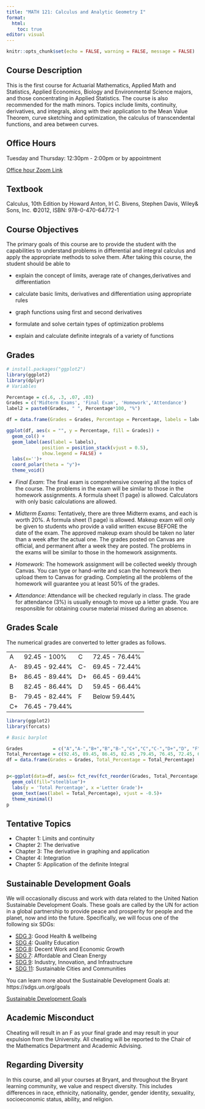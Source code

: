 ```yaml
---
title: "MATH 121: Calculus and Analytic Geometry I"
format: 
  html:                     
    toc: true
editor: visual
---
```


```r
knitr::opts_chunk$set(echo = FALSE, warning = FALSE, message = FALSE)
```

## Course Description

This is the first course for Actuarial Mathematics, Applied Math and Statistics, Applied Economics, Biology and Environmental Science majors, and those concentrating in Applied Statistics. The course is also recommended for the math minors. Topics include limits, continuity, derivatives, and integrals, along with their application to the Mean Value Theorem, curve sketching and optimization, the calculus of transcendental functions, and area between curves.

## Office Hours 

Tuesday and Thursday: 12:30pm - 2:00pm or by appointment 

[Office hour Zoom Link](https://bryant.zoom.us/j/4419675207)

## Textbook

Calculus, 10th Edition by Howard Anton, Irl C. Bivens, Stephen Davis, Wiley& Sons, Inc. ©2012, ISBN: 978-0-470-64772-1

## Course Objectives

The primary goals of this course are to provide the student with the capabilities to understand problems in differential and integral calculus and apply the appropriate methods to solve them. After taking this course, the student should be able to

-   explain the concept of limits, average rate of changes,derivatives and differentiation

-   calculate basic limits, derivatives and differentiation using appropriate rules

-   graph functions using first and second derivatives

-   formulate and solve certain types of optimization problems

-   explain and calculate definite integrals of a variety of functions

## Grades

```r
# install.packages("ggplot2")
library(ggplot2)
library(dplyr)
# Variables

Percentage = c(.6, .3, .07, .03)
Grades = c('Midterm Exams', 'Final Exam', 'Homework','Attendance')
label2 = paste0(Grades, " ", Percentage*100, "%")

df = data.frame(Grades = Grades, Percentage = Percentage, labels = label2)

ggplot(df, aes(x = "", y = Percentage, fill = Grades)) +
  geom_col() +
  geom_label(aes(label = labels),
             position = position_stack(vjust = 0.5),
             show.legend = FALSE) +
  labs(x='')+
  coord_polar(theta = "y")+
  theme_void()
```

-   *Final Exam*: The final exam is comprehensive covering all the topics of the course.  The problems in the exam will be similar to those in the homework assignments. A formula sheet (1 page) is allowed. Calculators with only basic calculations are allowed.

-   *Midterm Exams*: Tentatively, there are three Midterm exams, and each is worth 20%. A formula sheet (1 page) is allowed. Makeup exam will only be given to students who provide a valid written excuse BEFORE the date of the exam. The approved makeup exam should be taken no later than a week after the actual one. The grades posted on Canvas are official, and permanent after a week they are posted. The problems in the exams will be similar to those in the homework assignments.

-   *Homework*: The homework assignment will be collected weekly through Canvas. You can type or hand-write and scan the homework then upload them to Canvas for grading. Completing all the problems of the homework will guarantee you at least 50% of the grades.

-   *Attendance*: Attendance will be checked regularly in class. The grade for attendance (3%) is usually enough to move up a letter grade. You are responsible for obtaining course material missed during an absence.


## Grades Scale

The numerical grades are converted to letter grades as follows.

|     |                |     |                |
|-----|----------------|-----|----------------|
| A   | 92.45 - 100%   | C   | 72.45 - 76.44% |
| A-  | 89.45 - 92.44% | C-  | 69.45 - 72.44% |
| B+  | 86.45 - 89.44% | D+  | 66.45 - 69.44% |
| B   | 82.45 - 86.44% | D   | 59.45 - 66.44% |
| B-  | 79.45 - 82.44% | F   | Below 59.44%   |
| C+  | 76.45 - 79.44% |     |                |

```r
library(ggplot2)
library(forcats)

# Basic barplot

Grades           = c("A","A-","B+","B","B-","C+","C","C-","D+","D", "F")
Total_Percentage = c(92.45, 89.45, 86.45, 82.45 ,79.45, 76.45, 72.45, 69.45, 66.45, 59.45, 0)
df = data.frame(Grades = Grades, Total_Percentage = Total_Percentage)


p<-ggplot(data=df, aes(x= fct_rev(fct_reorder(Grades, Total_Percentage)), y=Total_Percentage)) +
  geom_col(fill="steelblue")+
  labs(y = 'Total Percentage', x ='Letter Grade')+
  geom_text(aes(label = Total_Percentage), vjust = -0.5)+
  theme_minimal()
p

```

## Tentative Topics

- Chapter 1: Limits and continuity
- Chapter 2: The derivative
- Chapter 3: The derivative in graphing and application
- Chapter 4: Integration
- Chapter 5: Application of the definite Integral 

## Sustainable Development Goals

We will occasionally discuss and work with data related to the United Nation Sustainable Development Goals. These goals are called by the UN for action in a global partnership to provide peace and prosperity for people and the planet, now and into the future. Specifically, we will focus one of the following six SDGs:

  - [SDG 3](https://www.globalgoals.org/goals/3-good-health-and-well-being/): Good Health & wellbeing	
  - [SDG 4](https://www.globalgoals.org/goals/4-quality-education/): Quality Education	
  - [SDG 8](https://www.globalgoals.org/goals/8-decent-work-and-economic-growth/): Decent Work and Economic Growth
  - [SDG 7](https://www.globalgoals.org/goals/7-affordable-and-clean-energy/): Affordable and Clean Energy	
  - [SDG 9](https://www.globalgoals.org/goals/9-industry-innovation-and-infrastructure/): Industry, Innovation, and Infrastructure	
  - [SDG 11](https://www.globalgoals.org/goals/11-sustainable-cities-and-communities/): Sustainable Cities and Communities



You can learn more about the Sustainable Development Goals at: https://sdgs.un.org/goals

[Sustainable Development Goals](https://sdgs.un.org/goals)


## Academic Misconduct

Cheating will result in an F as your final grade and may result in your expulsion from the University. All cheating will be reported to the Chair of the Mathematics Department and Academic Advising.

## Regarding Diversity

In this course, and all your courses at Bryant, and throughout the Bryant learning community, we value and respect diversity. This includes differences in race, ethnicity, nationality, gender, gender identity, sexuality, socioeconomic status, ability, and religion.


